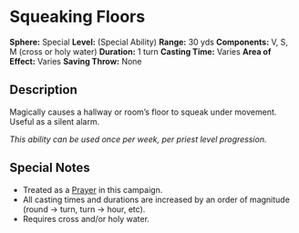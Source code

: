 = Squeaking Floors =
'''Sphere:''' Special  
'''Level:''' (Special Ability)  
'''Range:''' 30 yds  
'''Components:''' V, S, M (cross or holy water)  
'''Duration:''' 1 turn  
'''Casting Time:''' Varies  
'''Area of Effect:''' Varies  
'''Saving Throw:''' None  

== Description ==
Magically causes a hallway or room’s floor to squeak under movement. Useful as a silent alarm.

''This ability can be used once per week, per priest level progression.''

== Special Notes ==
* Treated as a [[Prayer]] in this campaign.
* All casting times and durations are increased by an order of magnitude (round → turn, turn → hour, etc).
* Requires cross and/or holy water.
